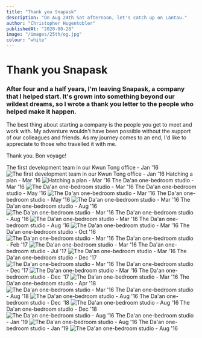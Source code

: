 ```yaml
---
title: "Thank you Snapask"
description: "On Aug 24th Sat afternoon, let's catch up on Lantau."
author: "Christopher Hugentobler"
publishedAt: "2020-08-28"
image: "/images/25th/og.jpg"
colour: "white"
---
```


# Thank you Snapask

### After four and a half years, I'm leaving Snapask, a company that I helped start. It's grown into something beyond our wildest dreams, so I wrote a thank you letter to the people who helped make it happen.

The best thing about starting a company is the people you get to meet and work with. My adventure wouldn't have been possible without the support of our colleagues and friends. As my journey comes to an end, I'd like to appreciate to those who travelled it with me.

Thank you. Bon voyage!

<Caption>The first development team in our Kwun Tong office - Jan '16</Caption>
<Image
  alt="The first development team in our Kwun Tong office - Jan '16"
  src="/images/2020/thanks-snapask/1.jpg"
  h="800"
  w="1200"
  aspect
/>

<Caption>Hatching a plan - Mar '16</Caption>
<Image
  alt="Hatching a plan - Mar '16"
  src="/images/2020/thanks-snapask/2.jpg"
  h="800"
  w="1200"
  aspect
/>

<Caption>The Da'an one-bedroom studio - Mar '16</Caption>
<Image
  alt="The Da'an one-bedroom studio - Mar '16"
  src="/images/2020/thanks-snapask/3.jpg"
  h="800"
  w="1200"
  aspect
/>

<Caption>The Da'an one-bedroom studio - May '16</Caption>
<Image
  alt="The Da'an one-bedroom studio - Mar '16"
  src="/images/2020/thanks-snapask/4.jpg"
  h="800"
  w="1200"
  aspect
/>

<Caption>The Da'an one-bedroom studio - May '16</Caption>
<Image
  alt="The Da'an one-bedroom studio - Mar '16"
  src="/images/2020/thanks-snapask/5.jpg"
  h="800"
  w="1200"
  aspect
/>

<Caption>The Da'an one-bedroom studio - Aug '16</Caption>
<Image
  alt="The Da'an one-bedroom studio - Mar '16"
  src="/images/2020/thanks-snapask/6.jpg"
  h="800"
  w="1200"
  aspect
/>

<Caption>The Da'an one-bedroom studio - Aug '16</Caption>
<Image
  alt="The Da'an one-bedroom studio - Mar '16"
  src="/images/2020/thanks-snapask/7.jpg"
  h="800"
  w="1200"
  aspect
/>


<Caption>The Da'an one-bedroom studio - Aug '16</Caption>
<Image
  alt="The Da'an one-bedroom studio - Mar '16"
  src="/images/2020/thanks-snapask/8.jpg"
  h="800"
  w="1200"
  aspect
/>

<Caption>The Da'an one-bedroom studio - Oct '16</Caption>
<Image
  alt="The Da'an one-bedroom studio - Mar '16"
  src="/images/2020/thanks-snapask/9.jpg"
  h="800"
  w="1200"
  aspect
/>

<Caption>The Da'an one-bedroom studio - Feb '17</Caption>
<Image
  alt="The Da'an one-bedroom studio - Mar '16"
  src="/images/2020/thanks-snapask/10.jpg"
  h="800"
  w="1200"
  aspect
/>

<Caption>The Da'an one-bedroom studio - Jul '17</Caption>
<Image
  alt="The Da'an one-bedroom studio - Mar '16"
  src="/images/2020/thanks-snapask/11.jpg"
  h="800"
  w="1200"
  aspect
/>

<Caption>The Da'an one-bedroom studio - Dec '17</Caption>
<Image
  alt="The Da'an one-bedroom studio - Mar '16"
  src="/images/2020/thanks-snapask/12.jpg"
  h="800"
  w="1200"
  aspect
/>

<Caption>The Da'an one-bedroom studio - Dec '17</Caption>
<Image
  alt="The Da'an one-bedroom studio - Mar '16"
  src="/images/2020/thanks-snapask/13.jpg"
  h="800"
  w="1200"
  aspect
/>

<Caption>The Da'an one-bedroom studio - Dec '17</Caption>
<Image
  alt="The Da'an one-bedroom studio - Mar '16"
  src="/images/2020/thanks-snapask/14.jpg"
  h="800"
  w="1200"
  aspect
/>

<Caption>The Da'an one-bedroom studio - Apr '18</Caption>
<Image
  alt="The Da'an one-bedroom studio - Mar '16"
  src="/images/2020/thanks-snapask/15.jpg"
  h="800"
  w="1200"
  aspect
/>

<Caption>The Da'an one-bedroom studio - Aug '18</Caption>
<Image
  alt="The Da'an one-bedroom studio - Aug '16"
  src="/images/2020/thanks-snapask/16.jpg"
  h="1200"
  w="1200"
  aspect
/>

<Caption>The Da'an one-bedroom studio - Dec '18</Caption>
<Image
  alt="The Da'an one-bedroom studio - Aug '16"
  src="/images/2020/thanks-snapask/17.jpg"
  h="800"
  w="1200"
  aspect
/>

<Caption>The Da'an one-bedroom studio - Dec '18</Caption>
<Image
  alt="The Da'an one-bedroom studio - Aug '16"
  src="/images/2020/thanks-snapask/18.jpg"
  h="800"
  w="1200"
  aspect
/>

<Caption>The Da'an one-bedroom studio - Jan '19</Caption>
<Image
  alt="The Da'an one-bedroom studio - Aug '16"
  src="/images/2020/thanks-snapask/19.jpg"
  h="800"
  w="1200"
  aspect
/>

<Caption>The Da'an one-bedroom studio - Jan '19</Caption>
<Image
  alt="The Da'an one-bedroom studio - Aug '16"
  src="/images/2020/thanks-snapask/20.jpg"
  h="800"
  w="1200"
  aspect
/>
